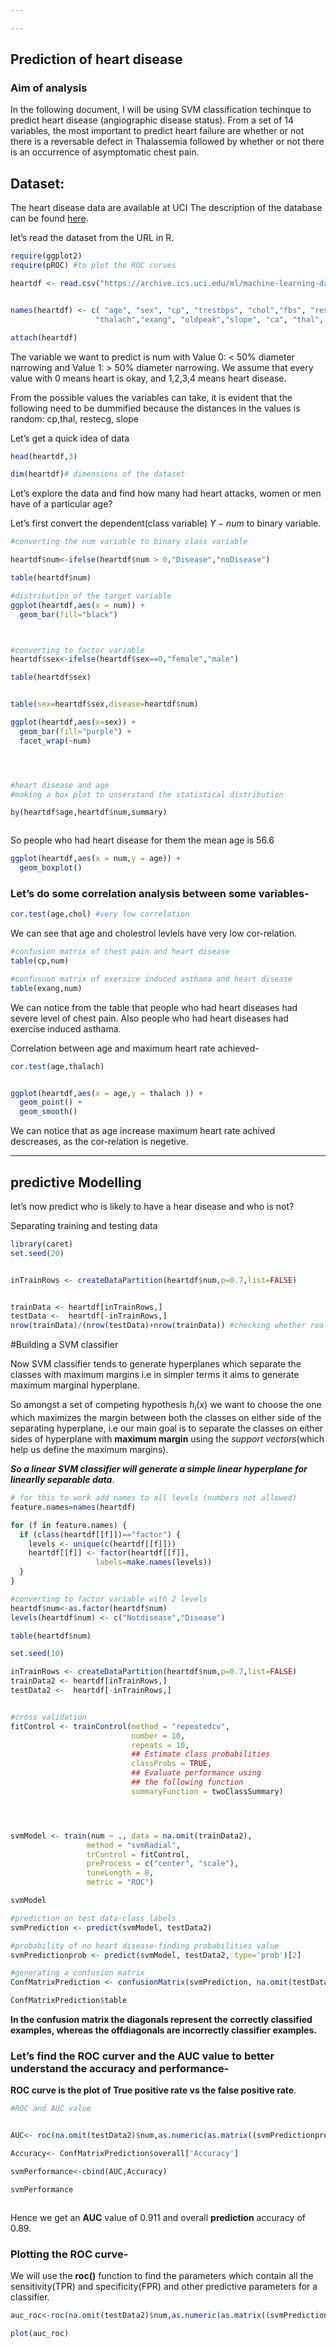```yaml
---

---
```



## Prediction of heart disease

### Aim of analysis

In the following document, I will be using SVM classification techinque to predict heart disease (angiographic disease status). From a set of 14 variables, the most important to predict heart failure are whether or not there is a reversable defect in Thalassemia followed by whether or not there is an occurrence of asymptomatic chest pain.


## Dataset:


The heart disease data are available at UCI The description of the database can be found [here](https://archive.ics.uci.edu/ml/machine-learning-databases/heart-disease/).



let's read the dataset from the URL in R.

```r
require(ggplot2)
require(pROC) #to plot the ROC curves

heartdf <- read.csv("https://archive.ics.uci.edu/ml/machine-learning-databases/heart-disease/processed.cleveland.data",header=FALSE,sep=",",na.strings = '?')


names(heartdf) <- c( "age", "sex", "cp", "trestbps", "chol","fbs", "restecg",
                   "thalach","exang", "oldpeak","slope", "ca", "thal", "num")

attach(heartdf)
```

The variable we want to predict is num with Value 0: < 50% diameter narrowing and Value 1: > 50% diameter narrowing. We assume that every value with 0 means heart is okay, and 1,2,3,4 means heart disease.

From the possible values the variables can take, it is evident that the following need to be dummified because the distances in the values is random: cp,thal, restecg, slope

Let's get a quick idea of data


```r

head(heartdf,3)

dim(heartdf)# dimensions of the dataset

```


Let's explore the data and find how many had heart attacks, women or men have of a particular age?

Let's first convert the dependent(class variable) $Y-num$ to binary variable.  


```r
#converting the num variable to binary class variable 

heartdf$num<-ifelse(heartdf$num > 0,"Disease","noDisease")

table(heartdf$num)

#distribution of the target variable
ggplot(heartdf,aes(x = num)) +
  geom_bar(fill="black")



#converting to factor variable
heartdf$sex<-ifelse(heartdf$sex==0,"female","male")

table(heartdf$sex)


table(sex=heartdf$sex,disease=heartdf$num)

ggplot(heartdf,aes(x=sex)) +
  geom_bar(fill="purple") +
  facet_wrap(~num)




#heart disease and age
#making a box plot to unserstand the statistical distribution

by(heartdf$age,heartdf$num,summary)



```

So people who had heart disease for them the mean age is 56.6



```r

ggplot(heartdf,aes(x = num,y = age)) +
  geom_boxplot()

```


### Let's do some correlation analysis between some variables-

```r

cor.test(age,chol) #very low correlation

```
We can see that age and cholestrol levlels have very low cor-relation.


```r
#confusion matrix of chest pain and heart disease
table(cp,num)

#confusuon matrix of exersice induced asthama and heart disease
table(exang,num)


```

We can notice from the table that people who had heart diseases had severe level of chest pain.
Also people who had heart diseases had exercise induced asthama.


Correlation between age and maximum heart rate achieved-

```r
cor.test(age,thalach)


ggplot(heartdf,aes(x = age,y = thalach )) + 
  geom_point() + 
  geom_smooth()

```

We can notice that as age increase maximum heart rate achived descreases, as the cor-relation is negetive.


------------------------


## predictive Modelling


let's now predict who is likely to have a hear disease and who is not?


Separating training and testing data


```r
library(caret)
set.seed(20)


inTrainRows <- createDataPartition(heartdf$num,p=0.7,list=FALSE)


trainData <- heartdf[inTrainRows,]
testData <-  heartdf[-inTrainRows,]
nrow(trainData)/(nrow(testData)+nrow(trainData)) #checking whether really 70% -> OK

```





#Building a SVM classifier


Now SVM classifier tends to generate hyperplanes which separate the classes with maximum margins i.e in simpler terms it aims to generate maximum marginal hyperplane.

So amongst a set of competing hypothesis $h_i(x)$ we want to choose the one which maximizes the margin between both the classes on either side of the separating hyperplane, i.e  our main goal is to separate the classes on either sides of hyperplane with __maximum margin__ using the *support vectors*(which help us define the maximum margins).

__*So a linear SVM classifier will generate a simple linear hyperplane for linearlly separable data*__.



```r

# for this to work add names to all levels (numbers not allowed)
feature.names=names(heartdf)

for (f in feature.names) {
  if (class(heartdf[[f]])=="factor") {
    levels <- unique(c(heartdf[[f]]))
    heartdf[[f]] <- factor(heartdf[[f]],
                   labels=make.names(levels))
  }
}

#converting to factor variable with 2 levels
heartdf$num<-as.factor(heartdf$num)
levels(heartdf$num) <- c("Notdisease","Disease")

table(heartdf$num)

set.seed(10)

inTrainRows <- createDataPartition(heartdf$num,p=0.7,list=FALSE)
trainData2 <- heartdf[inTrainRows,]
testData2 <-  heartdf[-inTrainRows,]


#cross validation
fitControl <- trainControl(method = "repeatedcv",
                           number = 10,
                           repeats = 10,
                           ## Estimate class probabilities
                           classProbs = TRUE,
                           ## Evaluate performance using
                           ## the following function
                           summaryFunction = twoClassSummary)




svmModel <- train(num ~ ., data = na.omit(trainData2),
                 method = "svmRadial",
                 trControl = fitControl,
                 preProcess = c("center", "scale"),
                 tuneLength = 8,
                 metric = "ROC")

svmModel

#prediction on test data-class labels
svmPrediction <- predict(svmModel, testData2)

#probability of no heart disease-finding probabilities value
svmPredictionprob <- predict(svmModel, testData2, type='prob')[2]

#generating a confusion matrix
ConfMatrixPrediction <- confusionMatrix(svmPrediction, na.omit(testData2)$num)

ConfMatrixPrediction$table


```

__In the confusion matrix the diagonals represent the correctly classified examples, whereas the offdiagonals are incorrectly classifier examples.__


### Let's find the ROC curver and the AUC value to better understand the accuracy and performance-

__ROC curve is the plot of True positive rate vs the false positive rate__.

```r
#ROC and AUC value


AUC<- roc(na.omit(testData2)$num,as.numeric(as.matrix((svmPredictionprob))))$auc

Accuracy<- ConfMatrixPrediction$overall['Accuracy'] 

svmPerformance<-cbind(AUC,Accuracy)

svmPerformance



```

Hence we get an __AUC__ value of 0.911 and overall __prediction__ accuracy of 0.89.



### Plotting the ROC curve-

We will use the __roc()__ function to find the parameters which contain all the sensitivity(TPR) and specificity(FPR) and other predictive parameters for a classifier.

```r

auc_roc<-roc(na.omit(testData2)$num,as.numeric(as.matrix((svmPredictionprob))))

plot(auc_roc)


```

